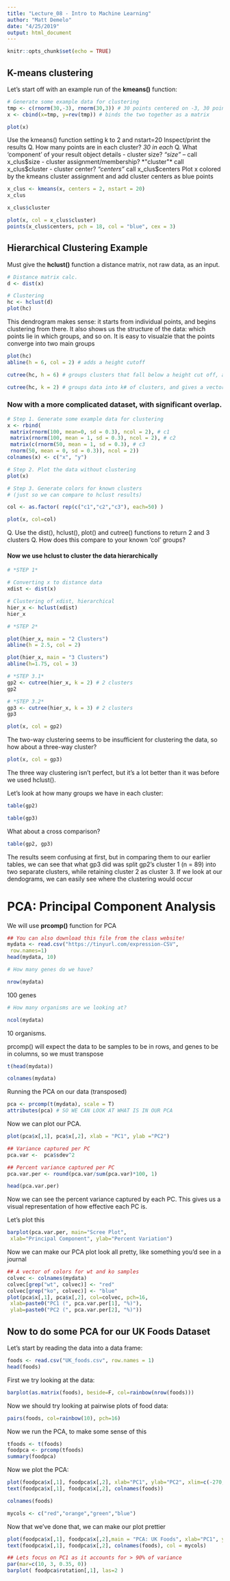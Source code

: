 ```yaml
---
title: "Lecture_08 - Intro to Machine Learning"
author: "Matt Demelo"
date: "4/25/2019"
output: html_document
---
```


```r
knitr::opts_chunk$set(echo = TRUE)
```

## K-means clustering

Let's start off with an example run of the **kmeans()** function:

```r
# Generate some example data for clustering
tmp <- c(rnorm(30,-3), rnorm(30,3)) # 30 points centered on -3, 30 points center on +3
x <- cbind(x=tmp, y=rev(tmp)) # binds the two together as a matrix

plot(x)
```


Use the kmeans() function setting k to 2 and nstart=20
Inspect/print the results
Q. How many points are in each cluster?
  *30 in each*
Q. What ‘component’ of your result object details
 - cluster size?
  *"size"* -- call x_clus$size
 - cluster assignment/membership?
  *"cluster"* call x_clus$cluster
 - cluster center?
  *"centers"* call x_clus$centers
Plot x colored by the kmeans cluster assignment and
 add cluster centers as blue points
 
```r
x_clus <- kmeans(x, centers = 2, nstart = 20)
x_clus
```
 
```r
x_clus$cluster
```
 
 
```r
plot(x, col = x_clus$cluster)
points(x_clus$centers, pch = 18, col = "blue", cex = 3)
```
 
## Hierarchical Clustering Example


Must give the **hclust()** function a distance matrix, not raw data, as an input.
```r

# Distance matrix calc.
d <- dist(x)

# Clustering
hc <- hclust(d)
plot(hc)

```

This dendrogram makes sense: it starts from individual points, and begins clustering from there. It also shows us the structure of the data: which points lie in which groups, and so on. It is easy to visualzie that the points converge into two main groups

```r
plot(hc)
abline(h = 6, col = 2) # adds a height cutoff

```

```r

cutree(hc, h = 6) # groups clusters that fall below a height cut off, and returns a vector of clusters

```


```r
cutree(hc, k = 2) # groups data into k# of clusters, and gives a vector output as well
```

### Now with a more complicated dataset, with significant overlap.

```r
# Step 1. Generate some example data for clustering
x <- rbind(
 matrix(rnorm(100, mean=0, sd = 0.3), ncol = 2), # c1
 matrix(rnorm(100, mean = 1, sd = 0.3), ncol = 2), # c2
 matrix(c(rnorm(50, mean = 1, sd = 0.3), # c3
 rnorm(50, mean = 0, sd = 0.3)), ncol = 2))
colnames(x) <- c("x", "y")

```

```r
# Step 2. Plot the data without clustering
plot(x)
```

```r
# Step 3. Generate colors for known clusters
# (just so we can compare to hclust results)

col <- as.factor( rep(c("c1","c2","c3"), each=50) )

plot(x, col=col)
```

Q. Use the dist(), hclust(), plot() and cutree()
 functions to return 2 and 3 clusters
Q. How does this compare to your known 'col' groups?

#### Now we use hclust to cluster the data hierarchically

```r
# *STEP 1*

# Converting x to distance data
xdist <- dist(x)

# Clustering of xdist, hierarchical
hier_x <- hclust(xdist)
hier_x

```

```r
# *STEP 2*

plot(hier_x, main = "2 Clusters")
abline(h = 2.5, col = 2)

plot(hier_x, main = "3 Clusters")
abline(h=1.75, col = 3)
```

```r
# *STEP 3.1*
gp2 <- cutree(hier_x, k = 2) # 2 clusters
gp2

```

```r
# *STEP 3.2*
gp3 <- cutree(hier_x, k = 3) # 2 clusters
gp3

```

```r
plot(x, col = gp2)
```

The two-way clustering seems to be insufficient for clustering the data, so how about a three-way cluster?

```r
plot(x, col = gp3)
```

The three way clustering isn't perfect, but it's a lot better than it was before we used hclust().

Let's look at how many groups we have in each cluster:

```r
table(gp2)
```

```r
table(gp3)
```

What about a cross comparison?

```r
table(gp2, gp3)
```

The results seem confusing at first, but in comparing them to our earlier tables, we can see that what gp3 did was split gp2's cluster 1 (n = 89) into two separate clusters, while retaining cluster 2 as cluster 3. If we look at our dendograms, we can easily see where the clustering would occur


# PCA: Principal Component Analysis

We will use **prcomp()** function for PCA

```r
## You can also download this file from the class website!
mydata <- read.csv("https://tinyurl.com/expression-CSV",
 row.names=1)
head(mydata, 10)
```

```r
# How many genes do we have?

nrow(mydata)
```

100 genes

```r
# How many organisms are we looking at?

ncol(mydata)
```

10 organisms.

prcomp() will expect the data to be samples to be in rows, and genes to be in columns, so we must transpose

```r
t(head(mydata))
```

```r
colnames(mydata)
```

Running the PCA on our data (transposed)

```r
pca <- prcomp(t(mydata), scale = T)
attributes(pca) # SO WE CAN LOOK AT WHAT IS IN OUR PCA
```

Now we can plot our PCA.

```r
plot(pca$x[,1], pca$x[,2], xlab = "PC1", ylab ="PC2") 

## Variance captured per PC
pca.var <-  pca$sdev^2

## Percent variance captured per PC
pca.var.per <- round(pca.var/sum(pca.var)*100, 1)
```

```r
head(pca.var.per)
```

Now we can see the percent variance captured by each PC. This gives us a visual representation of how effective each PC is.

Let's plot this

```r
barplot(pca.var.per, main="Scree Plot",
 xlab="Principal Component", ylab="Percent Variation")
```

Now we can make our PCA plot look all pretty, like something you'd see in a journal

```r
## A vector of colors for wt and ko samples
colvec <- colnames(mydata)
colvec[grep("wt", colvec)] <- "red"
colvec[grep("ko", colvec)] <- "blue"
plot(pca$x[,1], pca$x[,2], col=colvec, pch=16,
 xlab=paste0("PC1 (", pca.var.per[1], "%)"),
 ylab=paste0("PC2 (", pca.var.per[2], "%)")) 
```


## Now to do some PCA for our UK Foods Dataset

Let's start by reading the data into a data frame:

```r
foods <- read.csv("UK_foods.csv", row.names = 1)
head(foods)
```

First we try looking at the data:

```r
barplot(as.matrix(foods), beside=F, col=rainbow(nrow(foods)))
```

Now we should try looking at pairwise plots of food data:
```r
pairs(foods, col=rainbow(10), pch=16)

```


Now we run the PCA, to make some sense of this

```r
tfoods <- t(foods)
foodpca <- prcomp(tfoods)
summary(foodpca)
```

Now we plot the PCA:

```r
plot(foodpca$x[,1], foodpca$x[,2], xlab="PC1", ylab="PC2", xlim=c(-270,500))
text(foodpca$x[,1], foodpca$x[,2], colnames(foods))
```

```r
colnames(foods)
```


```r
mycols <- c("red","orange","green","blue")
```


Now that we've done that, we can make our plot prettier

```r
plot(foodpca$x[,1], foodpca$x[,2],main = "PCA: UK Foods", xlab="PC1", ylab="PC2", xlim=c(-270,500))
text(foodpca$x[,1], foodpca$x[,2], colnames(foods), col = mycols)
```

```r
## Lets focus on PC1 as it accounts for > 90% of variance 
par(mar=c(10, 3, 0.35, 0))
barplot( foodpca$rotation[,1], las=2 )
```










